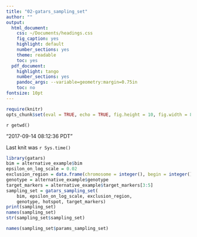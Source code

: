 ```yaml
---
title: "02-gatars_sampling_set"
author: ""
output:
  html_document:
    css: ~/Documents/headings.css
    fig_caption: yes
    highlight: default
    number_sections: yes
    theme: readable
    toc: yes
  pdf_document:
    highlight: tango
    number_sections: yes
    pandoc_args: --variable=geometry:margin=0.75in
    toc: no
fontsize: 10pt
---
```

<A NAME="top"> </A>

```r
require(knitr)
opts_chunk$set(eval = TRUE, echo = TRUE, fig.height = 10, fig.width = 8, tidy=FALSE)
```

`r getwd()`  

"2017-09-14 08:12:36 PDT"

Last knit was `r Sys.time()`

```r
library(gatars)
bim = alternative_example$bim
epsilon_on_log_scale = 0.02
exclusion_region = data.frame(chromosome = integer(), begin = integer(), end = integer())
genotype = alternative_example$genotype
target_markers = alternative_example$target_markers[3:5]
sampling_set = gatars_sampling_set(
    bim, epsilon_on_log_scale, exclusion_region,
    genotype, hotspot, target_markers)
print(sampling_set)
names(sampling_set)
str(sampling_set$sampling_set)
```

```r
names(sampling_set$params_sampling_set)
```

